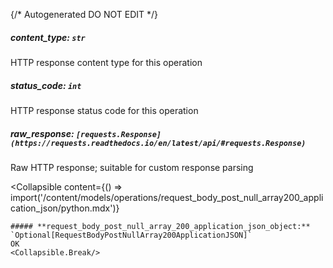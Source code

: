 {/* Autogenerated DO NOT EDIT  */}

##### **content_type:** `str`
HTTP response content type for this operation

##### **status_code:** `int`
HTTP response status code for this operation

##### **raw_response:** `[requests.Response](https://requests.readthedocs.io/en/latest/api/#requests.Response)`
Raw HTTP response; suitable for custom response parsing

<Collapsible
    content={() => import('/content/models/operations/request_body_post_null_array200_application_json/python.mdx')}
>
    ##### **request_body_post_null_array_200_application_json_object:** `Optional[RequestBodyPostNullArray200ApplicationJSON]`
    OK
    <Collapsible.Break/>
</Collapsible>


